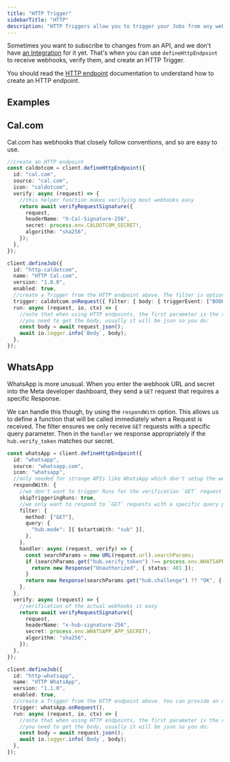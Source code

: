 ```yaml
---
title: "HTTP Trigger"
sidebarTitle: "HTTP"
description: "HTTP Triggers allow you to trigger your Jobs from any webhooks."
---
```


Sometimes you want to subscribe to changes from an API, and we don't have [an Integration](/integrations/introduction) for it yet. That's when you can use `defineHttpEndpoint` to receive webhooks, verify them, and create an HTTP Trigger.

You should read the [HTTP endpoint](/documentation/concepts/http-endpoints) documentation to understand how to create an HTTP endpoint.

## Examples

## Cal.com

Cal.com has webhooks that closely follow conventions, and so are easy to use.

```ts Cal.com
//create an HTTP endpoint
const caldotcom = client.defineHttpEndpoint({
  id: "cal.com",
  source: "cal.com",
  icon: "caldotcom",
  verify: async (request) => {
    //this helper function makes verifying most webhooks easy
    return await verifyRequestSignature({
      request,
      headerName: "X-Cal-Signature-256",
      secret: process.env.CALDOTCOM_SECRET!,
      algorithm: "sha256",
    });
  },
});

client.defineJob({
  id: "http-caldotcom",
  name: "HTTP Cal.com",
  version: "1.0.0",
  enabled: true,
  //create a Trigger from the HTTP endpoint above. The filter is optional.
  trigger: caldotcom.onRequest({ filter: { body: { triggerEvent: ["BOOKING_CANCELLED"] } } }),
  run: async (request, io, ctx) => {
    //note that when using HTTP endpoints, the first parameter is the request
    //you need to get the body, usually it will be json so you do:
    const body = await request.json();
    await io.logger.info(`Body`, body);
  },
});
```

## WhatsApp

WhatsApp is more unusual. When you enter the webhook URL and secret into the Meta developer dashboard, they send a `GET` request that requires a specific Response.

We can handle this though, by using the `respondWith` option. This allows us to define a function that will be called immediately when a Request is received. The filter ensures we only receive `GET` requests with a specific query parameter. Then in the `handler` we response appropriately if the `hub.verify_token` matches our secret.

```ts
const whatsApp = client.defineHttpEndpoint({
  id: "whatsapp",
  source: "whatsapp.com",
  icon: "whatsapp",
  //only needed for strange APIs like WhatsApp which don't setup the webhook until you pass the test
  respondWith: {
    //we don't want to trigger Runs for the verification `GET` request
    skipTriggeringRuns: true,
    //we only want to respond to `GET` requests with a specific query parameter
    filter: {
      method: ["GET"],
      query: {
        "hub.mode": [{ $startsWith: "sub" }],
      },
    },
    handler: async (request, verify) => {
      const searchParams = new URL(request.url).searchParams;
      if (searchParams.get("hub.verify_token") !== process.env.WHATSAPP_WEBHOOK_SECRET) {
        return new Response("Unauthorized", { status: 401 });
      }
      return new Response(searchParams.get("hub.challenge") ?? "OK", { status: 200 });
    },
  },
  verify: async (request) => {
    //verification of the actual webhooks is easy
    return await verifyRequestSignature({
      request,
      headerName: "x-hub-signature-256",
      secret: process.env.WHATSAPP_APP_SECRET!,
      algorithm: "sha256",
    });
  },
});

client.defineJob({
  id: "http-whatsapp",
  name: "HTTP WhatsApp",
  version: "1.1.0",
  enabled: true,
  //create a Trigger from the HTTP endpoint above. You can provide an optional filter.
  trigger: whatsApp.onRequest(),
  run: async (request, io, ctx) => {
    //note that when using HTTP endpoints, the first parameter is the request
    //you need to get the body, usually it will be json so you do:
    const body = await request.json();
    await io.logger.info(`Body`, body);
  },
});
```
